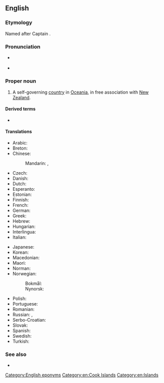==English==

===Etymology===
Named after Captain {{w|James Cook}}.

===Pronunciation===
* {{a|UK|US}} {{IPA|/ˈkʊk ˈai.ləndz/|lang=en}}
* {{audio|en-us-Cook Islands.ogg|Audio (US)|lang=en}}

===Proper noun===
{{wikipedia}}
{{en-proper noun|head=[[Cook]] [[island|Islands]]}}

# A self-governing [[country]] in [[Oceania]], in free association with [[New Zealand]].

====Derived terms====
* {{l|en|Cook Islander}}

====Translations====
{{trans-top|self-governing country in Oceania}}
* Arabic: {{t|ar|جُزُر كُوك|f-p|tr=juzur kuk}}
* Breton: {{t|br|Inizi Cook}}
* Chinese:
*: Mandarin: {{t+|cmn|庫克群島|sc=Hani}}, {{t+|cmn|库克群岛|tr=Kùkè qúndǎo|sc=Hani}}
* Czech: {{t+|cs|Cookovy ostrovy|m-p}}
* Danish: {{t|da|Cookøerne}}
* Dutch: {{t+|nl|Cookeilanden}}
* Esperanto: {{t|eo|Kukinsuloj}}
* Estonian: {{t|et|Cooki saared}}
* Finnish: {{t+|fi|Cookinsaaret}}
* French: {{t+|fr|îles Cook|f-p}}
* German: {{t+|de|Cookinseln|f-p}}
* Greek: {{t|el|Νήσοι Κουκ|n-p}}
* Hebrew: {{t|he|איי קוק|tr=Iyey quq|sc=Hebr}}
* Hungarian: {{t+|hu|Cook-szigetek}}
* Interlingua: {{t|ia|Insulas Cook}}
* Italian: {{t|it|Isole Cook|f-p}}
{{trans-mid}}
* Japanese: {{t+|ja|クック諸島|tr=クックしょとう, Kukku shotō|sc=Jpan}}
* Korean: {{t|ko|쿡 제도|tr=Kuk jedo}}
* Macedonian: {{t|mk|Кукови Острови|p|tr=Kúkovi Óstrovi}}
* Maori: {{t|mi|Kuki Airani}}
* Norman: {{t|nrf|Îles Cook|f-p}}
* Norwegian: 
*: Bokmål: {{t|nb|Cookøyene}}
*: Nynorsk: {{t|nn|Cookøyane}}
* Polish: {{t+|pl|Wyspy Cooka}}
* Portuguese: {{t+|pt|Ilhas Cook|f-p}}
* Romanian: {{t|ro|Insulele Cook}}
* Russian: {{t|ru|Острова́ Ку́ка|m-p}}, {{t|ru|острова́ Ку́ка|m-p}}
* Serbo-Croatian: {{t|sh|Cookova Ostrva|n-p}}
* Slovak: {{t|sk|Cookove ostrovy|m-p}}
* Spanish: {{t+|es|Islas Cook|f-p}}
* Swedish: {{t+|sv|Cooköarna}}
* Turkish: {{t+|tr|Cook Adaları}}
{{trans-bottom}}

===See also===
* {{l|en|Appendix:Countries of the world|Countries of the world}}

[[Category:English eponyms]]
[[Category:en:Cook Islands]]
[[Category:en:Islands]]